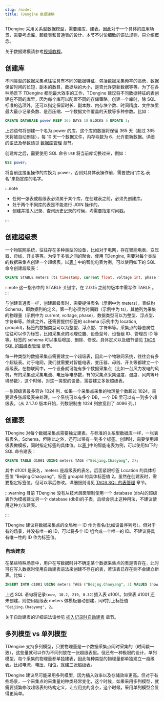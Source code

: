 ```yaml
---
slug: /model
title: TDengine 数据建模
---
```


TDengine 采用关系型数据模型，需要建库、建表。因此对于一个具体的应用场景，需要考虑库、超级表和普通表的设计。本节不讨论细致的语法规则，只介绍概念。

关于数据建模请参考[视频教程](https://www.taosdata.com/blog/2020/11/11/1945.html)。

## 创建库

不同类型的数据采集点往往具有不同的数据特征，包括数据采集频率的高低，数据保留时间的长短，副本的数目，数据块的大小，是否允许更新数据等等。为了在各种场景下 TDengine 都能最大效率的工作，TDengine 建议将不同数据特征的表创建在不同的库里，因为每个库可以配置不同的存储策略。创建一个库时，除 SQL 标准的选项外，还可以指定保留时长、副本数、内存块个数、时间精度、文件块里最大最小记录条数、是否压缩、一个数据文件覆盖的天数等多种参数。比如：

```sql
CREATE DATABASE power KEEP 365 DAYS 10 BLOCKS 6 UPDATE 1;
```

上述语句将创建一个名为 power 的库，这个库的数据将保留 365 天（超过 365 天将被自动删除），每 10 天一个数据文件，内存块数为 6，允许更新数据。详细的语法及参数请见 [数据库管理](/reference/taos-sql/database) 章节。

创建库之后，需要使用 SQL 命令 `USE` 将当前库切换过来，例如：

```sql
USE power;
```

将当前连接里操作的库换为 power，否则对具体表操作前，需要使用“库名.表名”来指定库的名字。

:::note

- 任何一张表或超级表必须属于某个库，在创建表之前，必须先创建库。
- 处于两个不同库的表是不能进行 JOIN 操作的。
- 创建并插入记录、查询历史记录的时候，均需要指定时间戳。

:::

## 创建超级表

一个物联网系统，往往存在多种类型的设备，比如对于电网，存在智能电表、变压器、母线、开关等等。为便于多表之间的聚合，使用 TDengine, 需要对每个类型的数据采集点创建一个超级表。以[表 1](/tdinternal/arch#model_table1) 中的智能电表为例，可以使用如下的 SQL 命令创建超级表：

```sql
CREATE STABLE meters (ts timestamp, current float, voltage int, phase float) TAGS (location binary(64), groupId int);
```

:::note
这一指令中的 STABLE 关键字，在 2.0.15 之前的版本中需写作 TABLE 。
:::

与创建普通表一样，创建超级表时，需要提供表名（示例中为 meters），表结构 Schema，即数据列的定义。第一列必须为时间戳（示例中为 ts)，其他列为采集的物理量（示例中为 current, voltage, phase)，数据类型可以为整型、浮点型、字符串等。除此之外，还需要提供标签的 schema (示例中为 location, groupId)，标签的数据类型可以为整型、浮点型、字符串等。采集点的静态属性往往可以作为标签，比如采集点的地理位置、设备型号、设备组 ID、管理员 ID 等等。标签的 schema 可以事后增加、删除、修改。具体定义以及细节请见 [TAOS SQL 的超级表管理](/reference/taos-sql/stable) 章节。

每一种类型的数据采集点需要建立一个超级表，因此一个物联网系统，往往会有多个超级表。对于电网，我们就需要对智能电表、变压器、母线、开关等都建立一个超级表。在物联网中，一个设备就可能有多个数据采集点（比如一台风力发电的风机，有的采集点采集电流、电压等电参数，有的采集点采集温度、湿度、风向等环境参数），这个时候，对这一类型的设备，需要建立多张超级表。

一张超级表最多容许 1024 列，如果一个采集点采集的物理量个数超过 1024，需要建多张超级表来处理。一个系统可以有多个 DB，一个 DB 里可以有一到多个超级表。（从 2.1.7.0 版本开始，列数限制由 1024 列放宽到了 4096 列。）

## 创建表

TDengine 对每个数据采集点需要独立建表。与标准的关系型数据库一样，一张表有表名，Schema，但除此之外，还可以带有一到多个标签。创建时，需要使用超级表做模板，同时指定标签的具体值。以[表 1](/tdinternal/arch#model_table1)中的智能电表为例，可以使用如下的 SQL 命令建表：

```sql
CREATE TABLE d1001 USING meters TAGS ("Beijing.Chaoyang", 2);
```

其中 d1001 是表名，meters 是超级表的表名，后面紧跟标签 Location 的具体标签值 ”Beijing.Chaoyang"，标签 groupId 的具体标签值 2。虽然在创建表时，需要指定标签值，但可以事后修改。详细细则请见 [TAOS SQL 的表管理](/reference/taos-sql/table) 章节。

:::warning
目前 TDengine 没有从技术层面限制使用一个 database (dbA)的超级表作为模板建立另一个 database (dbB)的子表，后续会禁止这种用法，不建议使用这种方法建表。

:::

TDengine 建议将数据采集点的全局唯一 ID 作为表名(比如设备序列号）。但对于有的场景，并没有唯一的 ID，可以将多个 ID 组合成一个唯一的 ID。不建议将具有唯一性的 ID 作为标签值。

### 自动建表

在某些特殊场景中，用户在写数据时并不确定某个数据采集点的表是否存在，此时可在写入数据时使用自动建表语法来创建不存在的表，若该表已存在则不会建立新表。比如：

```sql
INSERT INTO d1001 USING meters TAGS ("Beijng.Chaoyang", 2) VALUES (now, 10.2, 219, 0.32);
```

上述 SQL 语句将记录`(now, 10.2, 219, 0.32)`插入表 d1001。如果表 d1001 还未创建，则使用超级表 meters 做模板自动创建，同时打上标签值 `"Beijing.Chaoyang", 2`。

关于自动建表的详细语法请参见 [插入记录时自动建表](reference/taos-sql/insert#插入记录时自动建表) 章节。

## 多列模型 vs 单列模型

TDengine 支持多列模型，只要物理量是一个数据采集点同时采集的（时间戳一致），这些量就可以作为不同列放在一张超级表里。但还有一种极限的设计，单列模型，每个采集的物理量都单独建表，因此每种类型的物理量都单独建立一超级表。比如电流、电压、相位，就建三张超级表。

TDengine 建议尽可能采用多列模型，因为插入效率以及存储效率更高。但对于有些场景，一个采集点的采集量的种类经常变化，这个时候，如果采用多列模型，就需要频繁修改超级表的结构定义，让应用变的复杂，这个时候，采用单列模型会显得更简单。
